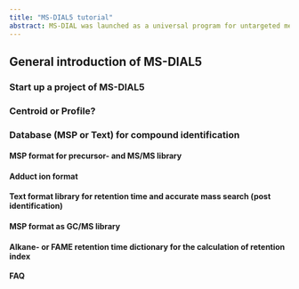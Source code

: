 ```yaml
---
title: "MS-DIAL5 tutorial"
abstract: MS-DIAL was launched as a universal program for untargeted metabolomics that supports multiple instruments (GC/MS, GC/MS/MS, LC/MS, and LC/MS/MS) and MS vendors (Agilent, Bruker, LECO, Sciex, Shimadzu, Thermo, and Waters). Common data formats such as netCDF (AIA) and mzML, can also be managed in our project. In addition, we released several MSP files including both EI- and MS/MS spectra as a ‘start-up kit’. Moreover, MS-DIAL internally has a version of Fiehn lab’s GC/MS database (oriented by FAME RI index), and in silico retention time- and MS/MS database for LC/MS/MS based lipidomics. The isotope labeled tracking can also be executed in LC/MS project.
---
```


## General introduction of MS-DIAL5

### Start up a project of MS-DIAL5

### Centroid or Profile?

### Database (MSP or Text) for compound identification

#### MSP format for precursor- and MS/MS library

#### Adduct ion format

#### Text format library for retention time and accurate mass search (post identification)

#### MSP format as GC/MS library

#### Alkane- or FAME retention time dictionary for the calculation of retention index

**FAQ**
